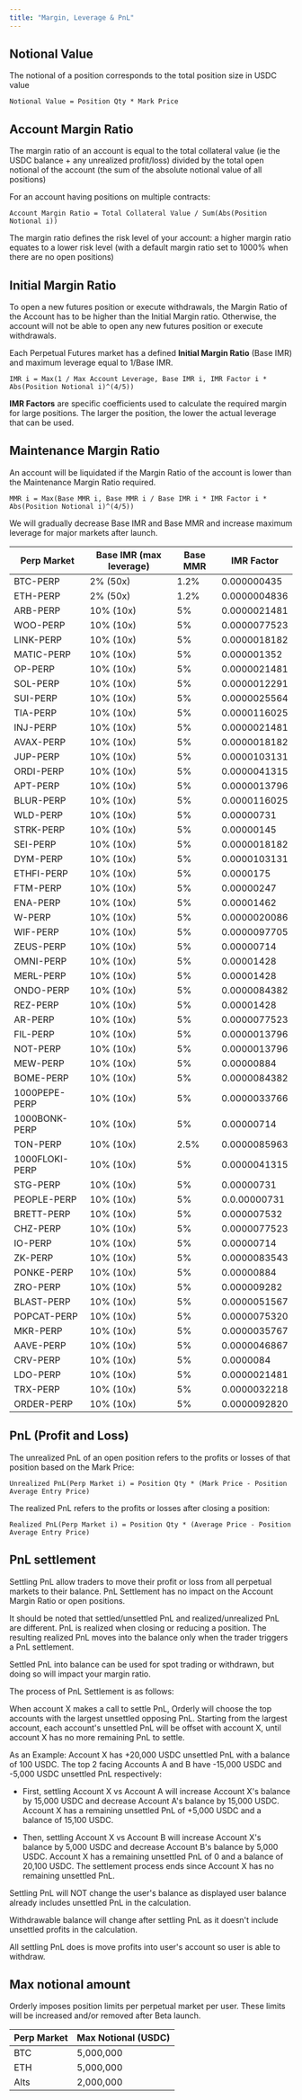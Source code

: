 ```yaml
---
title: "Margin, Leverage & PnL"
---
```


## Notional Value

The notional of a position corresponds to the total position size in USDC value

```
Notional Value = Position Qty * Mark Price
```

## Account Margin Ratio

The margin ratio of an account is equal to the total collateral value (ie the USDC balance + any unrealized profit/loss) divided by the total open notional of the account (the sum of the absolute notional value of all positions)

For an account having positions on multiple contracts:

```
Account Margin Ratio = Total Collateral Value / Sum(Abs(Position Notional i))
```

The margin ratio defines the risk level of your account: a higher margin ratio equates to a lower risk level (with a default margin ratio set to 1000% when there are no open positions)

## Initial Margin Ratio

To open a new futures position or execute withdrawals, the Margin Ratio of the Account has to be higher than the Initial Margin ratio. Otherwise, the account will not be able to open any new futures position or execute withdrawals.

Each Perpetual Futures market has a defined **Initial Margin Ratio** (Base IMR) and maximum leverage equal to 1/Base IMR.

```
IMR i = Max(1 / Max Account Leverage, Base IMR i, IMR Factor i * Abs(Position Notional i)^(4/5))
```

**IMR Factors** are specific coefficients used to calculate the required margin for large positions. The larger the position, the lower the actual leverage that can be used.

## Maintenance Margin Ratio

An account will be liquidated if the Margin Ratio of the account is lower than the Maintenance Margin Ratio required.

```
MMR i = Max(Base MMR i, Base MMR i / Base IMR i * IMR Factor i * Abs(Position Notional i)^(4/5))
```

<Note>
  We will gradually decrease Base IMR and Base MMR and increase maximum leverage for major markets
  after launch.
</Note>

| Perp Market    | Base IMR (max leverage) | Base MMR | IMR Factor   |
|----------------|-------------------------|----------|--------------|
| BTC-PERP       | 2% (50x)                | 1.2%     | 0.000000435  |
| ETH-PERP       | 2% (50x)                | 1.2%     | 0.0000004836 |
| ARB-PERP       | 10% (10x)               | 5%       | 0.0000021481 |
| WOO-PERP       | 10% (10x)               | 5%       | 0.0000077523 |
| LINK-PERP      | 10% (10x)               | 5%       | 0.0000018182 |
| MATIC-PERP     | 10% (10x)               | 5%       | 0.000001352  |
| OP-PERP        | 10% (10x)               | 5%       | 0.0000021481 |
| SOL-PERP       | 10% (10x)               | 5%       | 0.0000012291 |
| SUI-PERP       | 10% (10x)               | 5%       | 0.0000025564 |
| TIA-PERP       | 10% (10x)               | 5%       | 0.0000116025 |
| INJ-PERP       | 10% (10x)               | 5%       | 0.0000021481 |
| AVAX-PERP      | 10% (10x)               | 5%       | 0.0000018182 |
| JUP-PERP       | 10% (10x)               | 5%       | 0.0000103131 |
| ORDI-PERP      | 10% (10x)               | 5%       | 0.0000041315 |
| APT-PERP       | 10% (10x)               | 5%       | 0.0000013796 |
| BLUR-PERP      | 10% (10x)               | 5%       | 0.0000116025 |
| WLD-PERP       | 10% (10x)               | 5%       | 0.00000731   |
| STRK-PERP      | 10% (10x)               | 5%       | 0.00000145   |
| SEI-PERP       | 10% (10x)               | 5%       | 0.0000018182 |
| DYM-PERP       | 10% (10x)               | 5%       | 0.0000103131 |
| ETHFI-PERP     | 10% (10x)               | 5%       | 0.0000175    |
| FTM-PERP       | 10% (10x)               | 5%       | 0.00000247   |
| ENA-PERP       | 10% (10x)               | 5%       | 0.00001462   |
| W-PERP         | 10% (10x)               | 5%       | 0.0000020086 |
| WIF-PERP       | 10% (10x)               | 5%       | 0.0000097705 |
| ZEUS-PERP      | 10% (10x)               | 5%       | 0.00000714   |
| OMNI-PERP      | 10% (10x)               | 5%       | 0.00001428   |
| MERL-PERP      | 10% (10x)               | 5%       | 0.00001428   |
| ONDO-PERP      | 10% (10x)               | 5%       | 0.0000084382 |
| REZ-PERP       | 10% (10x)               | 5%       | 0.00001428   |
| AR-PERP        | 10% (10x)               | 5%       | 0.0000077523 |
| FIL-PERP       | 10% (10x)               | 5%       | 0.0000013796 |
| NOT-PERP       | 10% (10x)               | 5%       | 0.0000013796 |
| MEW-PERP       | 10% (10x)               | 5%       | 0.00000884   |
| BOME-PERP      | 10% (10x)               | 5%       | 0.0000084382 |
| 1000PEPE-PERP  | 10% (10x)               | 5%       | 0.0000033766 |
| 1000BONK-PERP  | 10% (10x)               | 5%       | 0.00000714   |
| TON-PERP       | 10% (10x)               | 2.5%     | 0.0000085963 |
| 1000FLOKI-PERP | 10% (10x)               | 5%       | 0.0000041315 |
| STG-PERP       | 10% (10x)               | 5%       | 0.00000731   |
| PEOPLE-PERP    | 10% (10x)               | 5%       | 0.0.00000731 |
| BRETT-PERP     | 10% (10x)               | 5%       | 0.000007532  |
| CHZ-PERP       | 10% (10x)               | 5%       | 0.0000077523 |
| IO-PERP        | 10% (10x)               | 5%       | 0.00000714   |
| ZK-PERP        | 10% (10x)               | 5%       | 0.0000083543 |
| PONKE-PERP     | 10% (10x)               | 5%       | 0.00000884   |
| ZRO-PERP       | 10% (10x)               | 5%       | 0.000009282  |
| BLAST-PERP     | 10% (10x)               | 5%       | 0.0000051567 |
| POPCAT-PERP    | 10% (10x)               | 5%       | 0.0000075320 |
| MKR-PERP       | 10% (10x)               | 5%       | 0.0000035767 |
| AAVE-PERP      | 10% (10x)               | 5%       | 0.0000046867 |
| CRV-PERP       | 10% (10x)               | 5%       | 0.0000084    |
| LDO-PERP       | 10% (10x)               | 5%       | 0.0000021481 |
| TRX-PERP       | 10% (10x)               | 5%       | 0.0000032218 |
| ORDER-PERP     | 10% (10x)               | 5%       | 0.0000092820 |



## PnL (Profit and Loss)

The unrealized PnL of an open position refers to the profits or losses of that position based on the Mark Price:

```
Unrealized PnL(Perp Market i) = Position Qty * (Mark Price - Position Average Entry Price)
```

The realized PnL refers to the profits or losses after closing a position:

```
Realized PnL(Perp Market i) = Position Qty * (Average Price - Position Average Entry Price)
```

## PnL settlement

Settling PnL allow traders to move their profit or loss from all perpetual markets to their balance. PnL Settlement has no impact on the Account Margin Ratio or open positions.

It should be noted that settled/unsettled PnL and realized/unrealized PnL are different. PnL is realized when closing or reducing a position. The resulting realized PnL moves into the balance only when the trader triggers a PnL settlement.

Settled PnL into balance can be used for spot trading or withdrawn, but doing so will impact your margin ratio.

The process of PnL Settlement is as follows:

When account X makes a call to settle PnL, Orderly will choose the top accounts with the largest unsettled opposing PnL. Starting from the largest account, each account's unsettled PnL will be offset with account X, until account X has no more remaining PnL to settle.

As an Example: Account X has +20,000 USDC unsettled PnL with a balance of 100 USDC. The top 2 facing Accounts A and B have -15,000 USDC and -5,000 USDC unsettled PnL respectively:

- First, settling Account X vs Account A will increase Account X's balance by 15,000 USDC and decrease Account A's balance by 15,000 USDC. Account X has a remaining unsettled PnL of +5,000 USDC and a balance of 15,100 USDC.

- Then, settling Account X vs Account B will increase Account X's balance by 5,000 USDC and decrease Account B's balance by 5,000 USDC. Account X has a remaining unsettled PnL of 0 and a balance of 20,100 USDC. The settlement process ends since Account X has no remaining unsettled PnL.

<Note>
Settling PnL will NOT change the user's balance as displayed user balance already includes unsettled PnL in the calculation.

Withdrawable balance will change after settling PnL as it doesn't include unsettled profits in the calculation.

All settling PnL does is move profits into user's account so user is able to withdraw.

</Note>

## Max notional amount

Orderly imposes position limits per perpetual market per user. These limits will be increased and/or removed after Beta launch.

| Perp Market | Max Notional (USDC) |
| ----------- | ------------------- |
| BTC         | 5,000,000           |
| ETH         | 5,000,000           |
| Alts        | 2,000,000           |
